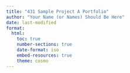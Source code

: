 ---
title: "431 Sample Project A Portfolio"
author: "Your Name (or Names) Should Be Here"
date: last-modified
format: 
  html:
    toc: true
    number-sections: true
    date-format: iso
    embed-resources: true
    theme: cosmo
---

